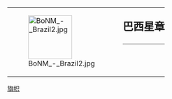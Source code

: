 {| style="border: 1px solid {{{border|gray}}}; background-color: {{{color|#fdffe7}}};"
|rowspan="2" valign="middle" | [[File:BoNM - Brazil2.jpg|100px]]
|rowspan="2" |
|style="font-size: x-large; padding: 0; vertical-align: middle; height: 1.1em;" | '''巴西星章'''
|-
|style="vertical-align: middle; border-top: 1px solid gray;" | {{{1}}}
|}

<noinclude>
[[Category:維基星章模板|旗帜]]
</noinclude>